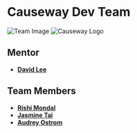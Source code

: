 # Causeway Dev Team

 <div
      style={{
        display: 'flex',
        justifyContent: 'center',
        alignItems: 'center',
        gap: '10px',
        width: '100%',
        flexWrap: 'wrap',
      }}
    >
      <img
        src="/gifs/team1.gif"
        alt="Team Image"
        style={{
          flex: '1 1 40%',
          maxWidth: '47%',
          height: 'auto',
          objectFit: 'cover',
          width: '100%',
        }}
      />
      <img
        src="/gifs/team2.png"
        alt="Causeway Logo"
        style={{
          flex: '1 1 40%',         // Similar styling for consistent layout
          maxWidth: '47%',
          height: 'auto',
          objectFit: 'cover',
          width: '100%',
        }}
      />
    </div>

## Mentor
- **[David Lee](https://www.linkedin.com/in/davidtleee/)**

## Team Members
- **[Rishi Mondal](https://www.linkedin.com/in/rishi-mondal-5238b2282/)**
- **[Jasmine Tai](https://www.linkedin.com/in/jasmine-tai-1b196421a/)**
- **[Audrey Ostrom](https://www.linkedin.com/in/audrey-ostrom/)**
